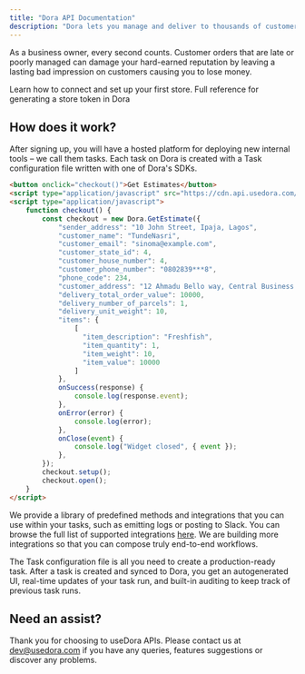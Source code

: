 ```yaml
---
title: "Dora API Documentation"
description: "Dora lets you manage and deliver to thousands of customers with a click."
---
```


As a business owner, every second counts. Customer orders that are late or poorly managed can damage your hard-earned reputation by leaving a lasting bad impression on customers causing you to lose money. 

<CardGroup>
<Card
  title="Getting Started"
  icon="circle-play"
  href="/introduction/getting-started"
>
 Learn how to connect and set up your first store.
</Card>

<Card title="Creating a Store" icon="square-terminal" href="/api-reference/stores/create-store">
  Full reference for generating a store token in Dora
</Card>

</CardGroup>


## How does it work?

After signing up, you will have a hosted platform for deploying new internal tools – we call them tasks.
Each task on Dora is created with a Task configuration file written with one of Dora's SDKs.

```html
<button onclick="checkout()">Get Estimates</button>
<script type="application/javascript" src="https://cdn.api.usedora.com/v1/chain.js"></script>
<script type="application/javascript">
    function checkout() {
        const checkout = new Dora.GetEstimate({
            "sender_address": "10 John Street, Ipaja, Lagos",
            "customer_name": "TundeNasri",
            "customer_email": "sinoma@example.com",
            "customer_state_id": 4,
            "customer_house_number": 4,
            "customer_phone_number": "0802839***8",
            "phone_code": 234,
            "customer_address": "12 Ahmadu Bello way, Central Business District, Abuja",
            "delivery_total_order_value": 10000,
            "delivery_number_of_parcels": 1,
            "delivery_unit_weight": 10,
            "items": {
                [
                  "item_description": "Freshfish",
                  "item_quantity": 1,
                  "item_weight": 10,
                  "item_value": 10000
                ]
            },
            onSuccess(response) {
                console.log(response.event);
            },
            onError(error) {
                console.log(error);
            },
            onClose(event) {
                console.log("Widget closed", { event });
            },
        });
        checkout.setup();
        checkout.open();
    }    
</script>
```

We provide a library of predefined methods and integrations that you can use within your tasks, 
such as emitting logs or posting to Slack.
You can browse the full list of supported integrations [here](/nodesdk/integrations).
We are building more integrations so that you can compose truly end-to-end workflows.

The Task configuration file is all you need to create a production-ready task.
After a task is created and synced to Dora, you get an autogenerated UI,
real-time updates of your task run, and built-in auditing to keep track of previous task runs.

## Need an assist?

Thank you for choosing to useDora APIs.
Please contact us at [dev@usedora.com](dev@usedora.com) if you have any queries, features suggestions or discover any problems.